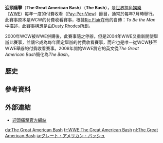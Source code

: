 {{For|1998年電影|迎頭痛擊 (電影)}}
'''迎頭痛擊'''（'''The Great American Bash'''）（'''The Bash'''），是[[世界摔角娛樂|世界摔角娛樂]]（[[WWE|WWE]]）每年一度的付費收看（[[Pay-Per-View|Pay-Per-View]]）節目，通常於每年7月時舉行。此賽事原本是WCW的付費收看賽事，根據[[Ric_Flair|Ric Flair]]在他的自傳：''To Be the Man''中描述，此賽事構想是由[[Dusty_Rhodes|Dusty Rhodes]]所創。

2000年WCW被WWE併購後，此賽事隨之停辦，但是2004年WWE又重新開使舉辦此賽事，並讓它成為每年固定舉辦的付費收看賽事，而它也是唯一從WCW移至WWE舉辦的付費收看賽事。2009年開始WWE將它的英文從''The Great American Bash''簡化為''The Bash''。

==歷史==

==參考資料==
<div class="references-small">
<references />
</div>

==外部連結==
* [http://www.wwe.com/shows/thebash/ 迎頭痛擊官方網站]

{{WWE PPV|迎頭痛擊}}


{{Sports-stub}}

[[da:The_Great_American_Bash|da:The Great American Bash]]
[[fr:WWE_The_Great_American_Bash|fr:WWE The Great American Bash]]
[[nl:The_Great_American_Bash|nl:The Great American Bash]]
[[ja:グレート・アメリカン・バッシュ|ja:グレート・アメリカン・バッシュ]]